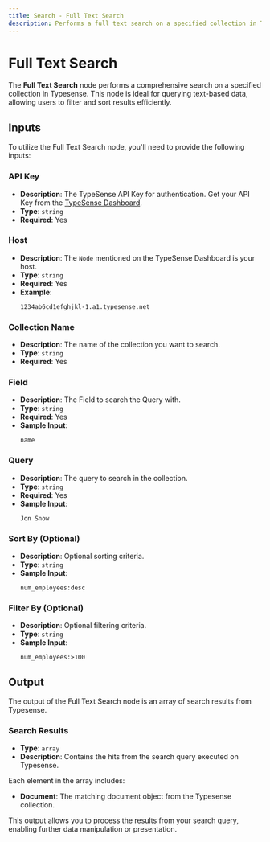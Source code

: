 ```yaml
---
title: Search - Full Text Search
description: Performs a full text search on a specified collection in Typesense.
---
```



# Full Text Search
The **Full Text Search** node performs a comprehensive search on a specified collection in Typesense. This node is ideal for querying text-based data, allowing users to filter and sort results efficiently.

<Node id="@buildship/typesense-full-text-search" version="1.2.0" />

## Inputs
To utilize the Full Text Search node, you'll need to provide the following inputs:

### API Key
- **Description**: The TypeSense API Key for authentication. Get your API Key from the [TypeSense Dashboard](https://cloud.typesense.org/).
- **Type**: `string`
- **Required**: Yes

### Host
- **Description**: The `Node` mentioned on the TypeSense Dashboard is your host.
- **Type**: `string`
- **Required**: Yes
- **Example**:  
  ```
  1234ab6cd1efghjkl-1.a1.typesense.net
  ```

### Collection Name
- **Description**: The name of the collection you want to search.
- **Type**: `string`
- **Required**: Yes

### Field
- **Description**: The Field to search the Query with.
- **Type**: `string`
- **Required**: Yes
- **Sample Input**:  
  ```
  name
  ```

### Query
- **Description**: The query to search in the collection.
- **Type**: `string`
- **Required**: Yes
- **Sample Input**:  
  ```
  Jon Snow
  ```

### Sort By (Optional)
- **Description**: Optional sorting criteria.
- **Type**: `string`
- **Sample Input**:  
  ```
  num_employees:desc
  ```

### Filter By (Optional)
- **Description**: Optional filtering criteria.
- **Type**: `string`
- **Sample Input**:  
  ```
  num_employees:>100
  ```

## Output
The output of the Full Text Search node is an array of search results from Typesense.

### Search Results
- **Type**: `array`
- **Description**: Contains the hits from the search query executed on Typesense.

Each element in the array includes:
- **Document**: The matching document object from the Typesense collection.

This output allows you to process the results from your search query, enabling further data manipulation or presentation.